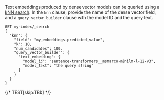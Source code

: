 


Text embeddings produced by dense vector models can be queried using a 
[kNN search](((ref))/knn-search.html#knn-semantic-search). In the `knn` clause, provide the name of the 
dense vector field, and a `query_vector_builder` clause with the model ID and 
the query text.

```console
GET my-index/_search
{
  "knn": {
    "field": "my_embeddings.predicted_value",
    "k": 10,
    "num_candidates": 100,
    "query_vector_builder": {
      "text_embedding": { 
        "model_id": "sentence-transformers__msmarco-minilm-l-12-v3", 
        "model_text": "the query string" 
      }
    }
  }
}
```
{/* TEST[skip:TBD] */}
